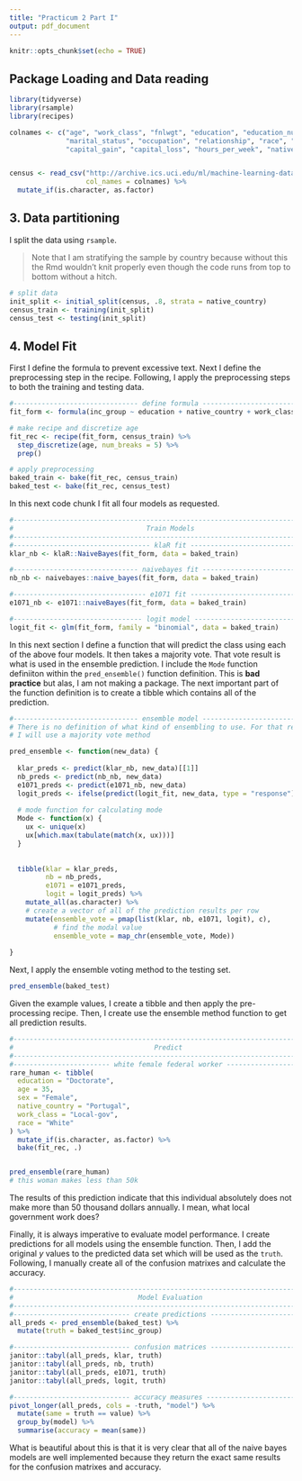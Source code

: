 ```yaml
---
title: "Practicum 2 Part I"
output: pdf_document
---
```


```r
knitr::opts_chunk$set(echo = TRUE)
```


## Package Loading and Data reading 

```r
library(tidyverse)
library(rsample)
library(recipes)

colnames <- c("age", "work_class", "fnlwgt", "education", "education_num", 
              "marital_status", "occupation", "relationship", "race", "sex", 
              "capital_gain", "capital_loss", "hours_per_week", "native_country", "inc_group")


census <- read_csv("http://archive.ics.uci.edu/ml/machine-learning-databases/adult/adult.data",
                   col_names = colnames) %>% 
  mutate_if(is.character, as.factor)
```

## 3. Data partitioning

I split the data using `rsample`. 

> Note that I am stratifying the sample by country because without this the Rmd wouldn't knit properly even though the code runs from top to bottom without a hitch.

```r
# split data
init_split <- initial_split(census, .8, strata = native_country)
census_train <- training(init_split)
census_test <- testing(init_split)
```

## 4. Model Fit

First I define the formula to prevent excessive text. Next I define the preprocessing step in the recipe. Following, I apply the preprocessing steps to both the training and testing data.

```r
#------------------------------- define formula -------------------------------#
fit_form <- formula(inc_group ~ education + native_country + work_class + race + age + sex + native_country)

# make recipe and discretize age
fit_rec <- recipe(fit_form, census_train) %>% 
  step_discretize(age, num_breaks = 5) %>% 
  prep()

# apply preprocessing 
baked_train <- bake(fit_rec, census_train)
baked_test <- bake(fit_rec, census_test)
```

In this next code chunk I fit all four models as requested. 

```r
#------------------------------------------------------------------------------#
#                                 Train Models                                 #
#------------------------------------------------------------------------------#
#---------------------------------- klaR fit ----------------------------------#
klar_nb <- klaR::NaiveBayes(fit_form, data = baked_train)

#------------------------------- naivebayes fit -------------------------------#
nb_nb <- naivebayes::naive_bayes(fit_form, data = baked_train)

#--------------------------------- e1071 fit ----------------------------------#
e1071_nb <- e1071::naiveBayes(fit_form, data = baked_train)

#-------------------------------- logit model ---------------------------------#
logit_fit <- glm(fit_form, family = "binomial", data = baked_train)

```

In this next section I define a function that will predict the class using each of the above four models. It then takes a majority vote. That vote result is what is used in the ensemble prediction. I include the `Mode` function definiiton within the `pred_ensemble()` function definition. This is **bad practice** but alas, I am not making a package. The next important part of the function definition is to create a tibble which contains all of the prediction.

```r
#------------------------------- ensemble model -------------------------------#
# There is no definition of what kind of ensembling to use. For that reason
# I will use a majority vote method

pred_ensemble <- function(new_data) {
  
  klar_preds <- predict(klar_nb, new_data)[[1]]
  nb_preds <- predict(nb_nb, new_data)
  e1071_preds <- predict(e1071_nb, new_data)
  logit_preds <- ifelse(predict(logit_fit, new_data, type = "response")  < .5, "<=50K", ">50K")
  
  # mode function for calculating mode
  Mode <- function(x) {
    ux <- unique(x)
    ux[which.max(tabulate(match(x, ux)))]
  }
  
  
  tibble(klar = klar_preds,
         nb = nb_preds,
         e1071 = e1071_preds,
         logit = logit_preds) %>% 
    mutate_all(as.character) %>% 
    # create a vector of all of the prediction results per row
    mutate(ensemble_vote = pmap(list(klar, nb, e1071, logit), c),
           # find the modal value
           ensemble_vote = map_chr(ensemble_vote, Mode))
  
}
```

Next, I apply the ensemble voting method to the testing set. 


```r
pred_ensemble(baked_test)
```

Given the example values, I create a tibble and then apply the pre-processing recipe. Then, I create use the ensemble method function to get all prediction results.

```r
#------------------------------------------------------------------------------#
#                                   Predict                                    #
#------------------------------------------------------------------------------#
#------------------------ white female federal worker -------------------------#
rare_human <- tibble(
  education = "Doctorate",
  age = 35,
  sex = "Female",
  native_country = "Portugal",
  work_class = "Local-gov",
  race = "White"
) %>% 
  mutate_if(is.character, as.factor) %>% 
  bake(fit_rec, .)


pred_ensemble(rare_human)
# this woman makes less than 50k
```

The results of this prediction indicate that this individual absolutely does not make more than 50 thousand dollars annually. I mean, what local government work does? 

Finally, it is always imperative to evaluate model performance. I create predictions for all models using the ensemble function. Then, I add the original $y$ values to the predicted data set which will be used as the `truth`. Following, I manually create all of the confusion matrixes and calculate the accuracy.

```r
#------------------------------------------------------------------------------#
#                               Model Evaluation                               #
#------------------------------------------------------------------------------#
#----------------------------- create predictions -----------------------------#
all_preds <- pred_ensemble(baked_test) %>% 
  mutate(truth = baked_test$inc_group)

#----------------------------- confusion matrices -----------------------------#
janitor::tabyl(all_preds, klar, truth)
janitor::tabyl(all_preds, nb, truth)
janitor::tabyl(all_preds, e1071, truth)
janitor::tabyl(all_preds, logit, truth)

#----------------------------- accuracy measures ------------------------------#
pivot_longer(all_preds, cols = -truth, "model") %>% 
  mutate(same = truth == value) %>% 
  group_by(model) %>% 
  summarise(accuracy = mean(same))

```
What is beautiful about this is that it is very clear that all of the naive bayes models are well implemented because they return the exact same results for the confusion matrixes and accuracy. 
